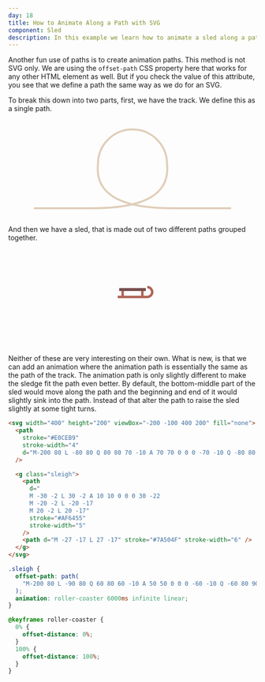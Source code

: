 ```yaml
---
day: 18
title: How to Animate Along a Path with SVG
component: Sled
description: In this example we learn how to animate a sled along a path.
---
```



Another fun use of paths is to create animation paths. This method is not SVG only. We are using the `offset-path` CSS property here that works for any other HTML element as well. But if you check the value of this attribute, you see that we define a path the same way as we do for an SVG.

To break this down into two parts, first, we have the track. We define this as a single path.

<Center>
  <svg width="400" height="200" viewBox="-200 -100 400 200" fill="none">
    <path
      stroke="#E0CEB9"
      stroke-width="4"
      d="M-200 80 L -80 80 Q 80 80 70 -10 A 70 70 0 0 0 -70 -10 Q -80 80 80 80 L 200 80"
    />
  </svg>
</Center>

And then we have a sled, that is made out of two different paths grouped together.

<Center>
  <svg width="400" height="200" viewBox="-200 -100 400 200" fill="none">
    <g class="sleigh">
      <path
        d="
      M -30 -2 L 30 -2 A 10 10 0 0 0 30 -22
      M -20 -2 L -20 -17
      M 20 -2 L 20 -17"
        stroke="#AF6455"
        stroke-width="5"
      />
      <path d="M -27 -17 L 27 -17" stroke="#7A504F" stroke-width="6" />
    </g>
  </svg>
</Center>

Neither of these are very interesting on their own. What is new, is that we can add an animation where the animation path is essentially the same as the path of the track. The animation path is only slightly different to make the sledge fit the path even better. By default, the bottom-middle part of the sled would move along the path and the beginning and end of it would slightly sink into the path. Instead of that alter the path to raise the sled slightly at some tight turns.

<Final>

```html
<svg width="400" height="200" viewBox="-200 -100 400 200" fill="none">
  <path
    stroke="#E0CEB9"
    stroke-width="4"
    d="M-200 80 L -80 80 Q 80 80 70 -10 A 70 70 0 0 0 -70 -10 Q -80 80 80 80 L 200 80"
  />

  <g class="sleigh">
    <path
      d="
      M -30 -2 L 30 -2 A 10 10 0 0 0 30 -22
      M -20 -2 L -20 -17
      M 20 -2 L 20 -17"
      stroke="#AF6455"
      stroke-width="5"
    />
    <path d="M -27 -17 L 27 -17" stroke="#7A504F" stroke-width="6" />
  </g>
</svg>
```

```css
.sleigh {
  offset-path: path(
    "M-200 80 L -90 80 Q 60 80 60 -10 A 50 50 0 0 0 -60 -10 Q -60 80 90 80 L 200 80"
  );
  animation: roller-coaster 6000ms infinite linear;
}

@keyframes roller-coaster {
  0% {
    offset-distance: 0%;
  }
  100% {
    offset-distance: 100%;
  }
}
```

</Final>
